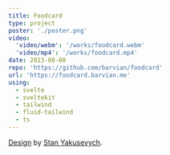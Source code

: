 ```yaml
---
title: Foodcard
type: project
poster: './poster.png'
video:
  'video/webm': '/works/foodcard.webm'
  'video/mp4': '/works/foodcard.mp4'
date: 2023-08-08
repo: 'https://github.com/barvian/foodcard'
url: 'https://foodcard.barvian.me'
using:
  - svelte
  - sveltekit
  - tailwind
  - fluid-tailwind
  - ts
---
```


[Design](https://dribbble.com/shots/14546754-Fintech-product-page-website-design-home-page) by [Stan Yakusevych](https://dribbble.com/pixbugius).
